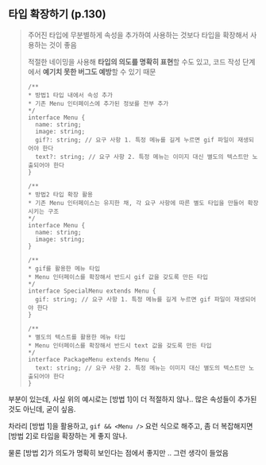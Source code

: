 ## 타입 확장하기 (p.130)

> 주어진 타입에 무분별하게 속성을 추가하여 사용하는 것보다 타입을 확장해서 사용하는 것이 좋음
> 
> 
> 적절한 네이밍을 사용해 **타입의 의도를 명확히 표현**할 수도 있고, 코드 작성 단계에서 **예기치 못한 버그도 예방**할 수 있기 때문
> 
> ```tsx
> /**
> * 방법1 타입 내에서 속성 추가
> * 기존 Menu 인터페이스에 추가된 정보를 전부 추가
> */
> interface Menu {
>   name: string;
>   image: string;
>   gif?: string; // 요구 사항 1. 특정 메뉴를 길게 누르면 gif 파일이 재생되어야 한다
>   text?: string; // 요구 사항 2. 특정 메뉴는 이미지 대신 별도의 텍스트만 노출되어야 한다
> }
> 
> /**
> * 방법2 타입 확장 활용
> * 기존 Menu 인터페이스는 유지한 채, 각 요구 사항에 따른 별도 타입을 만들어 확장시키는 구조
> */
> interface Menu {
>   name: string;
>   image: string;
> }
> 
> /**
> * gif를 활용한 메뉴 타입
> * Menu 인터페이스를 확장해서 반드시 gif 값을 갖도록 만든 타입
> */
> interface SpecialMenu extends Menu {
>   gif: string; // 요구 사항 1. 특정 메뉴를 길게 누르면 gif 파일이 재생되어야 한다
> }
> 
> /**
> * 별도의 텍스트를 활용한 메뉴 타입
> * Menu 인터페이스를 확장해서 반드시 text 값을 갖도록 만든 타입
> */
> interface PackageMenu extends Menu {
>   text: string; // 요구 사항 2. 특정 메뉴는 이미지 대신 별도의 텍스트만 노출되어야 한다
> }
> ```
>
부분이 있는데, 사실 위의 예시로는 [방법 1]이 더 적절하지 않나..
많은 속성들이 추가된 것도 아닌데, 굳이 싶음.

차라리 [방법 1]을 활용하고, `gif && <Menu />` 요런 식으로 해주고, 좀 더 복잡해지면 [방법 2]로 타입을 확장하는 게 좋지 않나.

물론 [방법 2]가 의도가 명확히 보인다는 점에서 좋지만 .. 그런 생각이 들었음